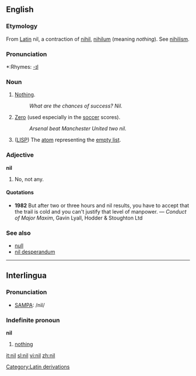 ==English==
===Etymology===
From [[w:Latin|Latin]][[Category:Latin derivations]] nil, a contraction of [[nihil]], [[nihilum]] (meaning ''nothing''). See [[nihilism]].

===Pronunciation===
*:Rhymes: [[Rhymes:English:-ɪl|-ɪl]]

===Noun===
{{en-noun-reg}}

#[[Nothing]].
#:''What are the chances of success?  Nil.''
#[[Zero]] (used especially in the [[soccer]] scores).
#:''Arsenal beat Manchester United two nil.''
#{{complang}} ([[LISP]]) The [[atom]] representing the [[empty list]].

===Adjective===
'''nil'''

#No, not any.

====Quotations====
*'''1982''' But after two or three hours and nil results, you have to accept that the trail is cold and you can't justify that level of manpower. &mdash; ''Conduct of Major Maxim'', Gavin Lyall, Hodder & Stoughton Ltd

===See also===
*[[null]]
*[[nil desperandum]]

----
==Interlingua==
===Pronunciation===
*[[SAMPA]]: /nil/

===Indefinite pronoun===
'''nil'''

#[[nothing]]

[[it:nil]]
[[sl:nil]]
[[vi:nil]]
[[zh:nil]]